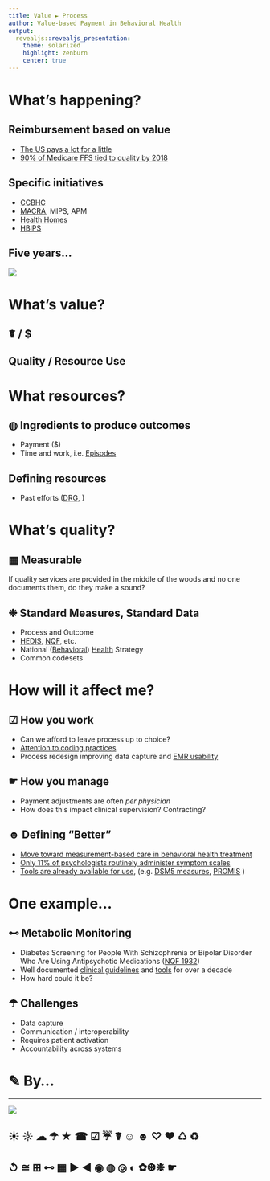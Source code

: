 ```yaml
---
title: Value ► Process
author: Value-based Payment in Behavioral Health
output:
  revealjs::revealjs_presentation:
    theme: solarized
    highlight: zenburn
    center: true
---
```


# What's happening? 

## Reimbursement based on value {data-background=#eee8d5}

- [The US pays a lot for a little](http://www.commonwealthfund.org/publications/issue-briefs/2015/oct/us-health-care-from-a-global-perspective)
- [90% of Medicare FFS tied to quality by 2018](https://www.cms.gov/Newsroom/MediaReleaseDatabase/Fact-sheets/Other-Content-Types/2015-01-26-2.PNG)

## Specific initiatives {data-background=#eee8d5}

- [CCBHC](http://www.samhsa.gov/section-223/quality-measures)
- [MACRA](http://www.ama-assn.org/ama/pub/advocacy/topics/medicare-physician-payment-reform.page), MIPS, APM
- [Health Homes](https://www.medicaid.gov/state-resource-center/medicaid-state-technical-assistance/health-homes-technical-assistance/downloads/health-home-core-set-manual.pdf)
- [HBIPS](https://www.qualitycheck.org/)

## Five years... {data-background=#073642}

![](mips_adjust.PNG)

# What's value?

## ☤ / $

## Quality / Resource Use 

# What resources? {data-background=#eee8d5}

## ◍ Ingredients to produce outcomes

- Payment ($)
- Time and work, i.e. [Episodes](https://www.cms.gov/Medicare/Quality-Initiatives-Patient-Assessment-Instruments/Value-Based-Programs/MACRA-MIPS-and-APMs/EGM-Design-Report.pdf)

## Defining resources

- Past efforts ([DRG](https://www.cms.gov/Medicare/Medicare-Fee-for-Service-Payment/AcuteInpatientPPS/index.html?redirect=/acuteinpatientpps/), )

# What's quality? {data-background=#eee8d5}

## ▦ Measurable {data-background=#eee8d5}

If quality services are provided in the middle of the woods and no one documents them, do they make a sound?

## ❉ Standard Measures, Standard Data {data-background=#eee8d5}

- Process and Outcome
- [HEDIS](http://www.ncqa.org/hedis-quality-measurement/hedis-measures), [NQF](http://www.qualityforum.org/QPS/QPSTool.aspx), etc.
- National ([Behavioral](http://www.samhsa.gov/data/national-behavioral-health-quality-framework)) [Health](http://www.ahrq.gov/workingforquality/nqs/nqsfactsheet.pdf) Strategy
- Common codesets 

# How will it affect me? {data-background=#eee8d5}

## ☑ How you work {data-background=#eee8d5}

- Can we afford to leave process up to choice?
- [Attention to coding practices](http://bok.ahima.org/doc?oid=69799#.V4_vRTX36SQ)
- Process redesign improving data capture and [EMR usability](http://jamia.oxfordjournals.org/content/early/2015/06/06/jamia.ocv050)

## ☛ How you manage {data-background=#eee8d5}

- Payment adjustments are often *per physician*
- How does this impact clinical supervision?  Contracting?

## ☻ Defining "Better" {data-background=#073642}

- [Move toward measurement-based care in behavioral health treatment](http://thekennedyforum-dot-org.s3.amazonaws.com/documents/KennedyForum-MeasurementBasedCare_2.pdf)
- [Only 11% of psychologists routinely administer symptom scales](http://www.ncbi.nlm.nih.gov/pubmed/19916162)
- [Tools are already available for use](http://thekennedyforum-dot-org.s3.amazonaws.com/documents/MBC_supplement.pdf), (e.g. [DSM5 measures](https://www.psychiatry.org/psychiatrists/practice/dsm/dsm-5/online-assessment-measures), [PROMIS](http://www.healthmeasures.net/explore-measurement-systems/promis) )

# One example...

## ⊷ Metabolic Monitoring {data-background=#eee8d5}

- Diabetes Screening for People With Schizophrenia or Bipolar Disorder Who Are Using Antipsychotic Medications ([NQF 1932](http://www.qualityforum.org/QPS/1932))
- Well documented [clinical guidelines](http://care.diabetesjournals.org/content/27/2/596.full?ijkey) and [tools](http://www.cqaimh.org/pdf/tool_metabolic.pdf) for over a decade
- How hard could it be?

## ☂ Challenges

- Data capture
- Communication / interoperability
- Requires patient activation
- Accountability across systems

# ✎ By...

----

![](tbdSolutions-logo.png)

## ☀ ☼ ☁ ☂ ★ ☎ ☑ ☔ ☤ ☺ ☻ ♡ ♥ ♺ ♻
## ↺ ≅ ⊞ ⊷  ▦  ► ◀ ◉ ◍ ◎ ◐ ✿❆❉ ☛
